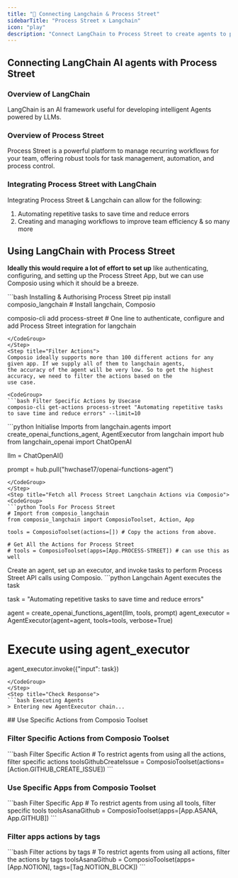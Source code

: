 ```yaml
---
title: "🚀 Connecting Langchain & Process Street"
sidebarTitle: "Process Street x Langchain"
icon: "play"
description: "Connect LangChain to Process Street to create agents to perform tasks using natural language"
---
```


## Connecting LangChain AI agents with Process Street

### Overview of LangChain

LangChain is an AI framework useful for developing intelligent Agents powered by LLMs.

### Overview of Process Street

Process Street is a powerful platform to manage recurring workflows for your team, offering robust tools for task management, automation, and process control.

### Integrating Process Street with LangChain

Integrating Process Street & Langchain can allow for the following:

1. Automating repetitive tasks to save time and reduce errors
2. Creating and managing workflows to improve team efficiency
& so many more

## Using LangChain with Process Street

<Steps>
<Step title="Setting Up the Environment">

**Ideally this would require a lot of effort to set up** like authenticating, configuring, and setting up the Process Street App, but we can use Composio using which it should be a breeze.

<CodeGroup>
```bash Installing & Authorising Process Street
pip install composio_langchain # Install langchain, Composio 

composio-cli add process-street # One line to authenticate, configure and add Process Street integration for langchain
```
</CodeGroup>
</Step>
<Step title="Filter Actions">
Composio ideally supports more than 100 different actions for any given app. If we supply all of them to langchain agents, 
the accuracy of the agent will be very low. So to get the highest accuracy, we need to filter the actions based on the 
use case.

<CodeGroup>
```bash Filter Specific Actions by Usecase
composio-cli get-actions process-street "Automating repetitive tasks to save time and reduce errors" --limit=10
```
</CodeGroup>

</Step>
<Step title="Import Base Packages">

<CodeGroup>
```python Initialise Imports
from langchain.agents import create_openai_functions_agent, AgentExecutor
from langchain import hub
from langchain_openai import ChatOpenAI


llm = ChatOpenAI()

prompt = hub.pull("hwchase17/openai-functions-agent")
```
</CodeGroup>
</Step>
<Step title="Fetch all Process Street Langchain Actions via Composio">
<CodeGroup>
```python Tools For Process Street
# Import from composio_langchain
from composio_langchain import ComposioToolset, Action, App

tools = ComposioToolset(actions=[]) # Copy the actions from above. 

# Get All the Actions for Process Street
# tools = ComposioToolset(apps=[App.PROCESS-STREET]) # can use this as well
```
</CodeGroup>
</Step>
<Step title="Execute the Agent">
Create an agent, set up an executor, and invoke tasks to perform Process Street API calls using Composio. 
<CodeGroup>
```python Langchain Agent executes the task

task = "Automating repetitive tasks to save time and reduce errors"

agent = create_openai_functions_agent(llm, tools, prompt)
agent_executor = AgentExecutor(agent=agent, tools=tools, verbose=True)

# Execute using agent_executor
agent_executor.invoke({"input": task})
```
</CodeGroup>
</Step>
<Step title="Check Response">
```bash Executing Agents
> Entering new AgentExecutor chain...
```
</Step>
</Steps>
## Use Specific Actions from Composio Toolset

### Filter Specific Actions from Composio Toolset

<CodeGroup>
```bash Filter Specific Action
# To restrict agents from using all the actions, filter specific actions
toolsGithubCreateIssue = ComposioToolset(actions=[Action.GITHUB_CREATE_ISSUE])
```
</CodeGroup>

### Use Specific Apps from Composio Toolset
<CodeGroup>
```bash Filter Specific App
# To restrict agents from using all tools, filter specific tools
toolsAsanaGithub = ComposioToolset(apps=[App.ASANA, App.GITHUB])
```
</CodeGroup>

### Filter apps actions by tags 
<CodeGroup>
```bash Filter actions by tags
# To restrict agents from using all actions, filter the actions by tags
toolsAsanaGithub = ComposioToolset(apps=[App.NOTION], tags=[Tag.NOTION_BLOCK])
```
</CodeGroup>

